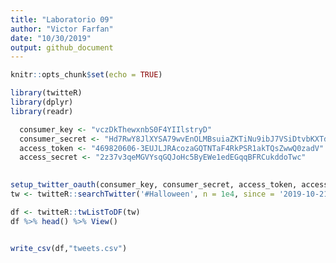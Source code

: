 ```yaml
---
title: "Laboratorio 09"
author: "Victor Farfan"
date: "10/30/2019"
output: github_document
---
```


```r
knitr::opts_chunk$set(echo = TRUE)
```

```r
library(twitteR)
library(dplyr)
library(readr)
```


```r
  consumer_key <- "vczDkThewxnbS0F4YIIlstryD"
  consumer_secret <- "Hd7RwY8JlXYSA79wvEnOLMBsuiaZKTiNu9ibJ7VSiDtvbKXTdc"
  access_token <- "469820606-3EUJLJRAcozaGQTNTaF4RkPSR1akTQsZwwQ0zadV"
  access_secret <- "2z37v3qeMGVYsqGQJoHc5ByEWe1edEGqqBFRCukddoTwc"
  
```

```r
setup_twitter_oauth(consumer_key, consumer_secret, access_token, access_secret)
tw <- twitteR::searchTwitter('#Halloween', n = 1e4, since = '2019-10-21', retryOnRateLimit = 1e3)

df <- twitteR::twListToDF(tw)
df %>% head() %>% View()


write_csv(df,"tweets.csv")
```

